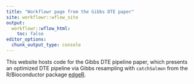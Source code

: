 ```yaml
---
title: "Workflowr page from the Gibbs DTE paper"
site: workflowr::wflow_site
output:
  workflowr::wflow_html:
    toc: false
editor_options:
  chunk_output_type: console
---
```


This website hosts code for the Gibbs DTE pipeline paper, which presents an optimized DTE pipeline via Gibbs resampling with `catchSalmon` from the R/Bioconductor package [edgeR](https://bioconductor.org/packages/release/bioc/html/edgeR.html). 
